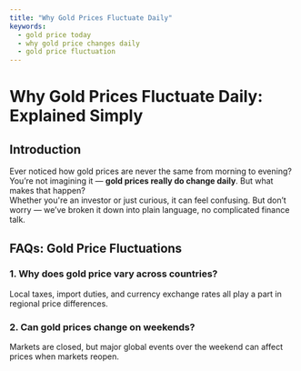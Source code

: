 ```yaml
---
title: "Why Gold Prices Fluctuate Daily"
keywords:
  - gold price today
  - why gold price changes daily
  - gold price fluctuation
---
```


<h1 className="text-3xl font-bold text-yellow-700 mb-6">Why Gold Prices Fluctuate Daily: Explained Simply</h1>

<h2 className="text-2xl font-semibold text-gray-800 dark:text-gray-200 mb-4">Introduction</h2>

<div className="text-gray-700 dark:text-gray-300 mb-4">
  Ever noticed how gold prices are never the same from morning to evening? You’re not imagining it —
  <strong className="text-yellow-700">gold prices really do change daily</strong>. But what makes that happen?
</div>

<div className="text-gray-700 dark:text-gray-300 mb-4">
  Whether you're an investor or just curious, it can feel confusing. But don’t worry — we’ve broken it down into plain language, no complicated finance talk.
</div>


<h2 className="text-2xl font-semibold text-gray-800 dark:text-gray-200 mt-10 mb-4">FAQs: Gold Price Fluctuations</h2>

<h3 className="text-lg font-medium text-gray-800 dark:text-gray-200 mb-2">1. Why does gold price vary across countries?</h3>
<div className="text-gray-700 dark:text-gray-300 mb-4">
  Local taxes, import duties, and currency exchange rates all play a part in regional price differences.
</div>

<h3 className="text-lg font-medium text-gray-800 dark:text-gray-200 mb-2">2. Can gold prices change on weekends?</h3>
<div className="text-gray-700 dark:text-gray-300 mb-4">
  Markets are closed, but major global events over the weekend can affect prices when markets reopen.
</div>
